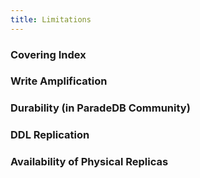 ```yaml
---
title: Limitations
---
```


### Covering Index

### Write Amplification

### Durability (in ParadeDB Community)

### DDL Replication

### Availability of Physical Replicas

